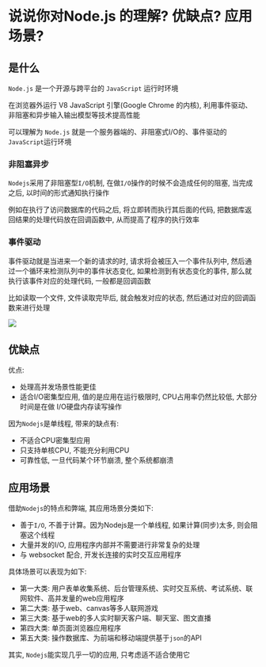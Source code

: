 # 说说你对Node.js 的理解? 优缺点? 应用场景? 

## 是什么

`Node.js` 是一个开源与跨平台的 `JavaScript` 运行时环境

在浏览器外运行 V8 JavaScript 引擎(Google Chrome 的内核), 利用事件驱动、非阻塞和异步输入输出模型等技术提高性能

可以理解为 `Node.js` 就是一个服务器端的、非阻塞式I/O的、事件驱动的`JavaScript`运行环境

### 非阻塞异步 

`Nodejs`采用了非阻塞型`I/O`机制, 在做`I/O`操作的时候不会造成任何的阻塞, 当完成之后, 以时间的形式通知执行操作

例如在执行了访问数据库的代码之后, 将立即转而执行其后面的代码, 把数据库返回结果的处理代码放在回调函数中, 从而提高了程序的执行效率

### 事件驱动

事件驱动就是当进来一个新的请求的时, 请求将会被压入一个事件队列中, 然后通过一个循环来检测队列中的事件状态变化, 如果检测到有状态变化的事件, 那么就执行该事件对应的处理代码, 一般都是回调函数

比如读取一个文件, 文件读取完毕后, 就会触发对应的状态, 然后通过对应的回调函数来进行处理

![](https://static.vue-js.com/a7729590-c1e8-11eb-ab90-d9ae814b240d.png)

## 优缺点

优点: 

- 处理高并发场景性能更佳
- 适合I/O密集型应用, 值的是应用在运行极限时, CPU占用率仍然比较低, 大部分时间是在做 I/O硬盘内存读写操作

因为`Nodejs`是单线程, 带来的缺点有: 

- 不适合CPU密集型应用
- 只支持单核CPU, 不能充分利用CPU
- 可靠性低, 一旦代码某个环节崩溃, 整个系统都崩溃

## 应用场景

借助`Nodejs`的特点和弊端, 其应用场景分类如下: 

- 善于`I/O`, 不善于计算。因为Nodejs是一个单线程, 如果计算(同步)太多, 则会阻塞这个线程
- 大量并发的I/O, 应用程序内部并不需要进行非常复杂的处理
- 与 websocket 配合, 开发长连接的实时交互应用程序

具体场景可以表现为如下: 

- 第一大类: 用户表单收集系统、后台管理系统、实时交互系统、考试系统、联网软件、高并发量的web应用程序
- 第二大类: 基于web、canvas等多人联网游戏
- 第三大类: 基于web的多人实时聊天客户端、聊天室、图文直播
- 第四大类: 单页面浏览器应用程序
- 第五大类: 操作数据库、为前端和移动端提供基于`json`的API

其实, `Nodejs`能实现几乎一切的应用, 只考虑适不适合使用它
